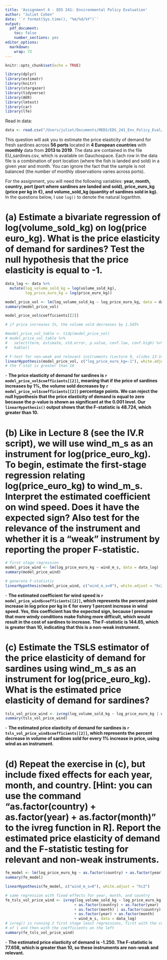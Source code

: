 ```yaml
---
title: 'Assignment 4 - EDS 241: Environmental Policy Evaluation'
author: "Juliet Cohen"
date: '`r format(Sys.time(), "%m/%d/%Y")`'
output:
  pdf_document:
    toc: false
    number_sections: yes
editor_options: 
  markdown: 
    wrap: 72
---
```


```r
knitr::opts_chunk$set(echo = TRUE)
```

```r
library(dplyr)
library(estimatr)
library(knitr)
library(stargazer)
library(tidyverse)
library(AER)
library(lmtest)
library(car)
library(lfe)
```

Read in data:

```r
data <- read.csv("/Users/juliet/Documents/MEDS/EDS_241_Env_Policy_Eval/Assignments/Assignment_4/EDS241_Assignment_4/EU_sardines.csv")
```


This question will ask you to estimate the price elasticity of demand for fresh sardines across **56 ports** located in **4 European countries** with **monthly** data from **2013 to 2019**. The data are contained in the file EU_sardines.csv, which is available on Gauchospace. Each row in the data file is a combination of port location (where the fish is landed and sold) in a given year and month. You can ignore the fact that the sample is not balanced (the number of monthly observations varies across ports).

For the assignment, you will need the following variables: **year, month, country, port (port where sardines are landed and sold), price_euro_kg (price per kg in €), and volume_sold_kg (quantity of sardines sold in kg).** In the questions below, I use `log()` to denote the natural logarithm.

# (a) Estimate a bivariate regression of log(volume_sold_kg) on log(price euro_kg). What is the price elasticity of demand for sardines? Test the null hypothesis that the price elasticity is equal to -1.

```r
data_log <- data %>% 
  mutate(log_volume_sold_kg = log(volume_sold_kg),
         log_price_euro_kg = log(price_euro_kg))

model_price_vol <- lm(log_volume_sold_kg ~ log_price_euro_kg, data = data_log)
summary(model_price_vol)

model_price_vol$coefficients[[2]]

# if price increases 1%, the volume sold decreases by 1.545%

#model_price_vol_table <- tidy(model_price_vol)
# model_price_vol_table %>%
#   select(term, estimate, std.error, p.value, conf.low, conf.high) %>% 
#   kable()

# F-test for non-weak and relevant instruments (Lecture 9, slides 13-14)
linearHypothesis(model_price_vol, c("log_price_euro_kg=-1"), white.adjust = "hc2")
# the f-stat is greater than 10
```

\noindent - **The price elasticity of demand for sardines is `r model_price_vol$coefficients[[2]]`, meaning that if the price of sardines increases by 1%, the volume sold decreases by `r model_price_vol$coefficients[[2]]` percentage points. We can reject the null hypothesis that the price elasticity of demand is equal to zero because the p-value is shown as significant at the 0.001 level. Our `linearHypothesis()` output shows that the F-statistic is 48.724, which greater than 10.**

# (b) Like in Lecture 8 (see the IV.R script), we will use wind_m_s as an instrument for log(price_euro_kg). To begin, estimate the first-stage regression relating log(price_euro_kg) to wind_m_s. Interpret the estimated coefficient on wind speed. Does it have the expected sign? Also test for the relevance of the instrument and whether it is a “weak” instrument by reporting the proper F-statistic.

```r
# first stage regression
model_price_wind <- lm(log_price_euro_kg ~ wind_m_s, data = data_log)
summary(model_price_wind)

# generate F-statistic
linearHypothesis(model_price_wind, c("wind_m_s=0"), white.adjust = "hc2")
```

\noindent - **The estimated coefficient for wind speed is `r model_price_wind$coefficients[[2]]`, which represents the percent point increase in log price per kg in € for every 1 percent increase in wind speed. Yes, this coefficient has the expected sign, because I presume that more windy conditions make fishing more difficult, which would result in the cost of sardines to increase. The F-statistic is 144.65, which is greater than 10, indicating that this is a non-weak instrument.**

# (c) Estimate the TSLS estimator of the price elasticity of demand for sardines using wind_m_s as an instrument for log(price_euro_kg). What is the estimated price elasticity of demand for sardines?

```r
tsls_vol_price_wind <- ivreg(log_volume_sold_kg ~ log_price_euro_kg | wind_m_s, data = data_log)
summary(tsls_vol_price_wind)
```

\noindent - **The estimated price elasticity of demand for sardines is `r tsls_vol_price_wind$coefficients[[2]]`, which represents the percent decrease in volume of sardines sold for every 1% increase in price, using wind as an instrument.**

# (d) Repeat the exercise in (c), but include fixed effects for each year, month, and country. [Hint: you can use the command “as.factor(country) + as.factor(year) + as.factor(month)” to the ivreg function in R]. Report the estimated price elasticity of demand and the F-statistic testing for relevant and non-weak instruments.

```r
fe_model <- lm(log_price_euro_kg ~ as.factor(country) + as.factor(year) + as.factor(month) + wind_m_s, data = data_log)
summary(fe_model)

linearHypothesis(fe_model, c("wind_m_s=0"), white.adjust = "hc2")

# same regression with fixed effects for year, month, and country
fe_tsls_vol_price_wind <- ivreg(log_volume_sold_kg ~ log_price_euro_kg +
                               + as.factor(country) + as.factor(year) 
                               + as.factor(month) | as.factor(country) 
                               + as.factor(year) + as.factor(month) 
                               + wind_m_s, data = data_log)
# ivreg() is running 2 first stage least regressions, first with the coefficients on the right side 
# of | and then with the coefficients on the left
summary(fe_tsls_vol_price_wind)
```


\noindent - **The estimated price elasticity of demand is -1.250. The F-statistic is 77.658, which is greater than 10, so these instruments are non-weak and relevant.**







